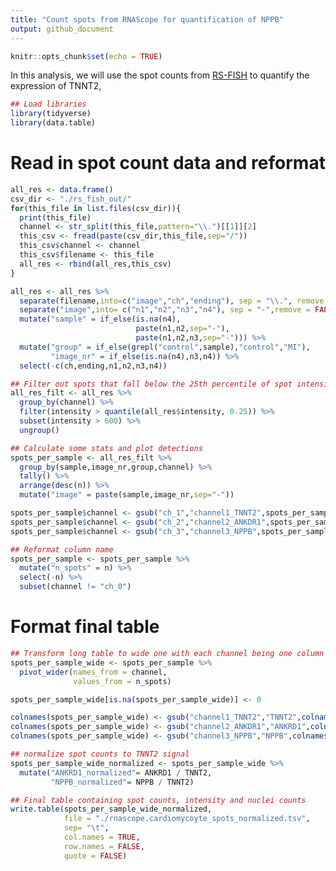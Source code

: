 ```yaml
---
title: "Count spots from RNAScope for quantification of NPPB"
output: github_document
---
```


```r
knitr::opts_chunk$set(echo = TRUE)
```

In this analysis, we will use the spot counts from [RS-FISH](https://github.com/PreibischLab/RS-FISH) to quantify the expression of TNNT2, 

```r
## Load libraries
library(tidyverse)
library(data.table)
```


# Read in spot count data and reformat

```r
all_res <- data.frame()
csv_dir <- "./rs_fish_out/"
for(this_file in list.files(csv_dir)){
  print(this_file)
  channel <- str_split(this_file,pattern="\\.")[[1]][2]
  this_csv <- fread(paste(csv_dir,this_file,sep="/"))
  this_csv$channel <- channel
  this_csv$filename <- this_file
  all_res <- rbind(all_res,this_csv)
}
```

```r
all_res <- all_res %>%
  separate(filename,into=c("image","ch","ending"), sep = "\\.", remove = FALSE) %>%
  separate("image",into= c("n1","n2","n3","n4"), sep = "-",remove = FALSE) %>%
  mutate("sample" = if_else(is.na(n4),
                            paste(n1,n2,sep="-"),
                            paste(n1,n2,n3,sep="-"))) %>%
  mutate("group" = if_else(grepl("control",sample),"control","MI"),
         "image_nr" = if_else(is.na(n4),n3,n4)) %>%
  select(-c(ch,ending,n1,n2,n3,n4))

## Filter out spots that fall below the 25th percentile of spot intensity per channel
all_res_filt <- all_res %>%
  group_by(channel) %>%
  filter(intensity > quantile(all_res$intensity, 0.25)) %>%
  subset(intensity > 600) %>%
  ungroup()
```


```r
## Calculate some stats and plot detections
spots_per_sample <- all_res_filt %>%
  group_by(sample,image_nr,group,channel) %>%
  tally() %>%
  arrange(desc(n)) %>%
  mutate("image" = paste(sample,image_nr,sep="-"))

spots_per_sample$channel <- gsub("ch_1","channel1_TNNT2",spots_per_sample$channel)
spots_per_sample$channel <- gsub("ch_2","channel2_ANKDR1",spots_per_sample$channel)
spots_per_sample$channel <- gsub("ch_3","channel3_NPPB",spots_per_sample$channel)

## Reformat column name
spots_per_sample <- spots_per_sample %>%
  mutate("n_spots" = n) %>%
  select(-n) %>%
  subset(channel != "ch_0")
```

# Format final table

```r
## Transform long table to wide one with each channel being one column
spots_per_sample_wide <- spots_per_sample %>%
  pivot_wider(names_from = channel,
              values_from = n_spots)

spots_per_sample_wide[is.na(spots_per_sample_wide)] <- 0

colnames(spots_per_sample_wide) <- gsub("channel1_TNNT2","TNNT2",colnames(spots_per_sample_wide))
colnames(spots_per_sample_wide) <- gsub("channel2_ANKDR1","ANKRD1",colnames(spots_per_sample_wide))
colnames(spots_per_sample_wide) <- gsub("channel3_NPPB","NPPB",colnames(spots_per_sample_wide))

## normalize spot counts to TNNT2 signal
spots_per_sample_wide_normalized <- spots_per_sample_wide %>%
  mutate("ANKRD1_normalized"= ANKRD1 / TNNT2,
         "NPPB_normalized"= NPPB / TNNT2)

## Final table containing spot counts, intensity and nuclei counts
write.table(spots_per_sample_wide_normalized,
            file = "./rnascope.cardiomycoyte_spots_normalized.tsv",
            sep= "\t",
            col.names = TRUE,
            row.names = FALSE,
            quote = FALSE)
```
